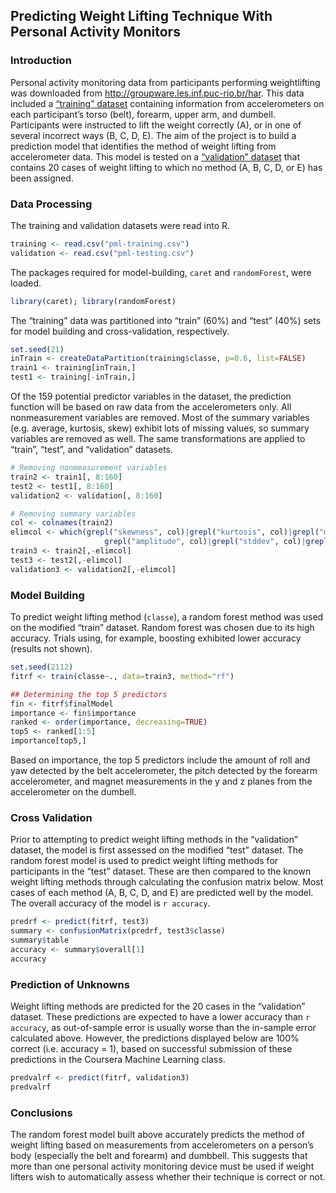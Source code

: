 ## Predicting Weight Lifting Technique With Personal Activity Monitors

### Introduction
Personal activity monitoring data from participants performing weightlifting was downloaded from [http://groupware.les.inf.puc-rio.br/har](http://groupware.les.inf.puc-rio.br/har). This data included a ["training" dataset](https://d396qusza40orc.cloudfront.net/predmachlearn/pml-training.csv) containing information from accelerometers on each participant's torso (belt), forearm, upper arm, and dumbell. Participants were instructed to lift the weight correctly (A), or in one of several incorrect ways (B, C, D, E). The aim of the project is to build a prediction model that identifies the method of weight lifting from accelerometer data. This model is tested on a ["validation" dataset](https://d396qusza40orc.cloudfront.net/predmachlearn/pml-testing.csv) that contains 20 cases of weight lifting to which no method (A, B, C, D, or E) has been assigned.

### Data Processing
The training and validation datasets were read into R.
```r
training <- read.csv("pml-training.csv")
validation <- read.csv("pml-testing.csv")
```
The packages required for model-building, `caret` and `randomForest`, were loaded.
```r
library(caret); library(randomForest)
```
The "training" data was partitioned into "train" (60%) and "test" (40%) sets for model building and cross-validation, respectively. 
```r
set.seed(21)
inTrain <- createDataPartition(training$classe, p=0.6, list=FALSE)
train1 <- training[inTrain,]
test1 <- training[-inTrain,]
```
Of the 159 potential predictor variables in the dataset, the prediction function will be based on raw data from the accelerometers only. All nonmeasurement variables are removed. Most of the summary variables (e.g. average, kurtosis, skew) exhibit lots of missing values, so summary variables are removed as well. The same transformations are applied to "train", "test", and "validation" datasets.
```r
# Removing nonmeasurement variables
train2 <- train1[, 8:160]
test2 <- test1[, 8:160]
validation2 <- validation[, 8:160]

# Removing summary variables
col <- colnames(train2)
elimcol <- which(grepl("skewness", col)|grepl("kurtosis", col)|grepl("max", col)|grepl("min", col)|
                     grepl("amplitude", col)|grepl("stddev", col)|grepl("avg", col)|grepl("var", col))
train3 <- train2[,-elimcol]
test3 <- test2[,-elimcol]
validation3 <- validation2[,-elimcol]
```

### Model Building
To predict weight lifting method (`classe`), a random forest method was used on the modified "train" dataset. Random forest was chosen due to its high accuracy. Trials using, for example, boosting exhibited lower accuracy (results not shown).
```r
set.seed(2112)
fitrf <- train(classe~., data=train3, method="rf")

## Determining the top 5 predictors
fin <- fitrf$finalModel
importance <- fin$importance
ranked <- order(importance, decreasing=TRUE)
top5 <- ranked[1:5]
importance[top5,]
```
Based on importance, the top 5 predictors include the amount of roll and yaw detected by the belt accelerometer, the pitch detected by the forearm accelerometer, and magnet measurements in the y and z planes from the accelerometer on the dumbell.

### Cross Validation
Prior to attempting to predict weight lifting methods in the "validation" dataset, the model is first assessed on the modified "test" dataset. The random forest model is used to predict weight lifting methods for participants in the "test" dataset. These are then compared to the known weight lifting methods through calculating the confusion matrix below. Most cases of each method (A, B, C, D, and E) are predicted well by the model. The overall accuracy of the model is `r accuracy`.
```r
predrf <- predict(fitrf, test3)
summary <- confusionMatrix(predrf, test3$classe)
summary$table
accuracy <- summary$overall[1]
accuracy
```

### Prediction of Unknowns
Weight lifting methods are predicted for the 20 cases in the "validation" dataset. These predictions are expected to have a lower accuracy than `r accuracy`, as out-of-sample error is usually worse than the in-sample error calculated above. However, the predictions displayed below are 100% correct (i.e. accuracy = 1), based on successful submission of these predictions in the Coursera Machine Learning class.
```r
predvalrf <- predict(fitrf, validation3)
predvalrf
```

### Conclusions
The random forest model built above accurately predicts the method of weight lifting based on measurements from accelerometers on a person's body (especially the belt and forearm) and dumbbell. This suggests that more than one personal activity monitoring device must be used if weight lifters wish to automatically assess whether their technique is correct or not. 

